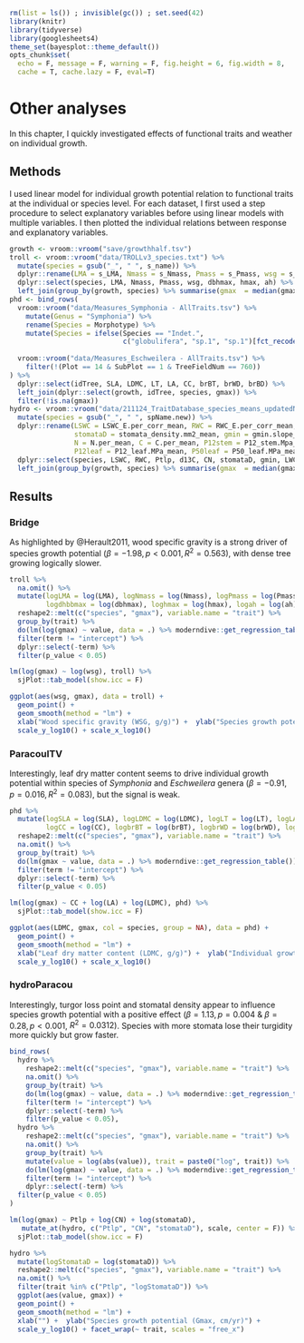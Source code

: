 ```r
rm(list = ls()) ; invisible(gc()) ; set.seed(42)
library(knitr)
library(tidyverse)
library(googlesheets4)
theme_set(bayesplot::theme_default())
opts_chunk$set(
  echo = F, message = F, warning = F, fig.height = 6, fig.width = 8,
  cache = T, cache.lazy = F, eval=T)
```

# Other analyses

In this chapter, I quickly  investigated effects of functional traits and weather on individual growth.

## Methods

I used linear model for individual growth potential relation to functional traits at the individual or species level.
For each dataset, I first used a step procedure to select explanatory variables before using linear models with multiple variables.
I then plotted the individual relations between response and explanatory variables.

```r
growth <- vroom::vroom("save/growthhalf.tsv")
troll <- vroom::vroom("data/TROLLv3_species.txt") %>% 
  mutate(species = gsub("_", " ", s_name)) %>% 
  dplyr::rename(LMA = s_LMA, Nmass = s_Nmass, Pmass = s_Pmass, wsg = s_wsg, dbhmax = s_dbhmax, hmax = s_hmax, ah = s_ah) %>% 
  dplyr::select(species, LMA, Nmass, Pmass, wsg, dbhmax, hmax, ah) %>% 
  left_join(group_by(growth, species) %>% summarise(gmax  = median(gmax, na.rm = T)))
phd <- bind_rows(
  vroom::vroom("data/Measures_Symphonia - AllTraits.tsv") %>% 
    mutate(Genus = "Symphonia") %>%
    rename(Species = Morphotype) %>%
    mutate(Species = ifelse(Species == "Indet.",
                            c("globulifera", "sp.1", "sp.1")[fct_recode(Bark, "globulifera" = "G",
                                                                        "sp.1" =  "S")], Species)),
  vroom::vroom("data/Measures_Eschweilera - AllTraits.tsv") %>%
    filter(!(Plot == 14 & SubPlot == 1 & TreeFieldNum == 760))
) %>% 
  dplyr::select(idTree, SLA, LDMC, LT, LA, CC, brBT, brWD, brBD) %>% 
  left_join(dplyr::select(growth, idTree, species, gmax)) %>% 
  filter(!is.na(gmax))
hydro <- vroom::vroom("data/211124_TraitDatabase_species_means_updatedNames.csv") %>% 
  mutate(species = gsub("_", " ", spName.new)) %>% 
  dplyr::rename(LSWC = LSWC_E.per_corr_mean, RWC = RWC_E.per_corr_mean, Ptlp = ptlp_mean, d13C = d13C.per_mean, CN = C.N_mean,
                stomataD = stomata_density.mm2_mean, gmin = gmin.slope_mean, LWC = LWC_mean, LDMC = LDMC.mg.g_mean,
                N = N.per_mean, C = C.per_mean, P12stem = P12_stem.Mpa_mean, P50stem = P50_stem.MPa_mean, P88stem = P88_stem.MPa_mean,
                P12leaf = P12_leaf.MPa_mean, P50leaf = P50_leaf.MPa_mean, P88leaf = P88_leaf.MPa_mean) %>% 
  dplyr::select(species, LSWC, RWC, Ptlp, d13C, CN, stomataD, gmin, LWC, LDMC, N, C, P12stem, P50stem, P88stem, P12leaf, P50leaf, P88leaf) %>% 
  left_join(group_by(growth, species) %>% summarise(gmax  = median(gmax, na.rm = T)))
```

## Results

### Bridge

As highlighted by @Herault2011, wood specific gravity is a strong driver of species growth potential ($\beta=-1.98, p<0.001, R^2=0.563$), with dense tree growing logically slower.

```r
troll %>% 
  na.omit() %>% 
  mutate(logLMA = log(LMA), logNmass = log(Nmass), logPmass = log(Pmass), logwsg = log(wsg),
         logdhbbmax = log(dbhmax), loghmax = log(hmax), logah = log(ah)) %>% 
  reshape2::melt(c("species", "gmax"), variable.name = "trait") %>% 
  group_by(trait) %>% 
  do(lm(log(gmax) ~ value, data = .) %>% moderndive::get_regression_table()) %>% 
  filter(term != "intercept") %>% 
  dplyr::select(-term) %>% 
  filter(p_value < 0.05)
```

```r
lm(log(gmax) ~ log(wsg), troll) %>% 
  sjPlot::tab_model(show.icc = F)
```

```r
ggplot(aes(wsg, gmax), data = troll) +
  geom_point() +
  geom_smooth(method = "lm") +
  xlab("Wood specific gravity (WSG, g/g)") +  ylab("Species growth potential (Gmax, cm/yr)") + 
  scale_y_log10() + scale_x_log10()
```

### ParacouITV

Interestingly, leaf dry matter content seems to drive individual growth potential within species of *Symphonia* and *Eschweilera* genera
($\beta=-0.91, p=0.016, R^2=0.083$), but the signal is weak.

```r
phd %>% 
  mutate(logSLA = log(SLA), logLDMC = log(LDMC), logLT = log(LT), logLA = log(LA),
         logCC = log(CC), logbrBT = log(brBT), logbrWD = log(brWD), logbrBD = log(brBD)) %>% 
  reshape2::melt(c("species", "gmax"), variable.name = "trait") %>% 
  na.omit() %>% 
  group_by(trait) %>% 
  do(lm(gmax ~ value, data = .) %>% moderndive::get_regression_table()) %>% 
  filter(term != "intercept") %>% 
  dplyr::select(-term) %>% 
  filter(p_value < 0.05)
```

```r
lm(log(gmax) ~ CC + log(LA) + log(LDMC), phd) %>% 
  sjPlot::tab_model(show.icc = F)
```

```r
ggplot(aes(LDMC, gmax, col = species, group = NA), data = phd) +
  geom_point() +
  geom_smooth(method = "lm") +
  xlab("Leaf dry matter content (LDMC, g/g)") +  ylab("Individual growth potential (Gmax, cm/yr)") + 
  scale_y_log10() + scale_x_log10()
```

### hydroParacou

Interestingly, turgor loss point and stomatal density appear to influence species growth potential with a positive effect ($\beta=1.13, p=0.004$ & $\beta=0.28, p<0.001$, $R^2=0.0312$).
Species with more stomata lose their turgidity more quickly but grow faster.

```r
bind_rows(
  hydro %>% 
    reshape2::melt(c("species", "gmax"), variable.name = "trait") %>% 
    na.omit() %>% 
    group_by(trait) %>% 
    do(lm(log(gmax) ~ value, data = .) %>% moderndive::get_regression_table()) %>% 
    filter(term != "intercept") %>% 
    dplyr::select(-term) %>% 
    filter(p_value < 0.05),
  hydro %>% 
    reshape2::melt(c("species", "gmax"), variable.name = "trait") %>% 
    na.omit() %>% 
    group_by(trait) %>% 
    mutate(value = log(abs(value)), trait = paste0("log", trait)) %>% 
    do(lm(log(gmax) ~ value, data = .) %>% moderndive::get_regression_table()) %>% 
    filter(term != "intercept") %>% 
    dplyr::select(-term) %>% 
  filter(p_value < 0.05)
)
```

```r
lm(log(gmax) ~ Ptlp + log(CN) + log(stomataD),
   mutate_at(hydro, c("Ptlp", "CN", "stomataD"), scale, center = F)) %>% 
  sjPlot::tab_model(show.icc = F)
```

```r
hydro %>% 
  mutate(logStomataD = log(stomataD)) %>% 
  reshape2::melt(c("species", "gmax"), variable.name = "trait") %>% 
  na.omit() %>% 
  filter(trait %in% c("Ptlp", "logStomataD")) %>% 
  ggplot(aes(value, gmax)) +
  geom_point() +
  geom_smooth(method = "lm") +
  xlab("") +  ylab("Species growth potential (Gmax, cm/yr)") + 
  scale_y_log10() + facet_wrap(~ trait, scales = "free_x")
```
